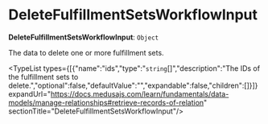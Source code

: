 
# DeleteFulfillmentSetsWorkflowInput

 **DeleteFulfillmentSetsWorkflowInput**: `Object`

The data to delete one or more fulfillment sets.

<TypeList types={[{"name":"ids","type":"`string`[]","description":"The IDs of the fulfillment sets to delete.","optional":false,"defaultValue":"","expandable":false,"children":[]}]} expandUrl="https://docs.medusajs.com/learn/fundamentals/data-models/manage-relationships#retrieve-records-of-relation" sectionTitle="DeleteFulfillmentSetsWorkflowInput"/>
